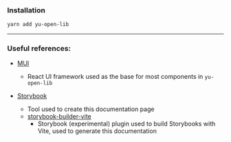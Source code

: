 
<Meta title="yu-open-lib/Intro" />

### Installation

```bash
yarn add yu-open-lib
```

---

### Useful references:

- [MUI](https://mui.com)
  - React UI framework used as the base for most components in `yu-open-lib`

- [Storybook](https://storybook.js.org)
  - Tool used to create this documentation page
  - [storybook-builder-vite](https://github.com/eirslett/storybook-builder-vite)
    - Storybook (experimental) plugin used to build Storybooks with Vite, used to generate this documentation
